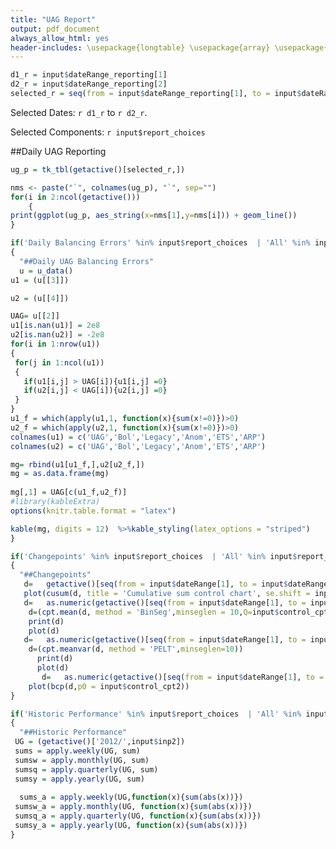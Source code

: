```yaml
---
title: "UAG Report"
output: pdf_document
always_allow_html: yes
header-includes: \usepackage{longtable} \usepackage{array} \usepackage{multirow} \usepackage{float} \usepackage{fancyhdr}\usepackage{colortbl} \usepackage{graphicx} \usepackage{eurosym} \usepackage{booktabs,xcolor} \pagestyle{fancy} \fancyhf{} \addtolength{\headheight}{1.0cm} \rhead{UAG Error Report - \today} \lhead{\includegraphics[width=6cm]{nglogo.jpg}} \rfoot{Page \thepage} \fancypagestyle{plain}{\pagestyle{fancy}} 
---
```


```r
d1_r = input$dateRange_reporting[1]
d2_r = input$dateRange_reporting[2]
selected_r = seq(from = input$dateRange_reporting[1], to = input$dateRange_reporting[2], by = 'day')
```

Selected Dates: `r d1_r` to `r d2_r`.

Selected Components: `r input$report_choices`

##Daily UAG Reporting

```r

ug_p = tk_tbl(getactive()[selected_r,])

nms <- paste("`", colnames(ug_p), "`", sep="")
for(i in 2:ncol(getactive()))
    {
print(ggplot(ug_p, aes_string(x=nms[1],y=nms[i])) + geom_line())
}


```

```r
if('Daily Balancing Errors' %in% input$report_choices  | 'All' %in% input$report_choices )
{
  "##Daily UAG Balancing Errors"
  u = u_data()
u1 = (u[[3]])

u2 = (u[[4]])

UAG= u[[2]]
u1[is.nan(u1)] = 2e8
u2[is.nan(u2)] = -2e8
for(i in 1:nrow(u1))
{
 for(j in 1:ncol(u1))
 {
   if(u1[i,j] > UAG[i]){u1[i,j] =0}
   if(u2[i,j] < UAG[i]){u2[i,j] =0}
 }
}
u1_f = which(apply(u1,1, function(x){sum(x!=0)})>0)
u2_f = which(apply(u2,1, function(x){sum(x!=0)})>0)
colnames(u1) = c('UAG','Bol','Legacy','Anom','ETS','ARP')
colnames(u2) = c('UAG','Bol','Legacy','Anom','ETS','ARP')

mg= rbind(u1[u1_f,],u2[u2_f,])
mg = as.data.frame(mg)
 
mg[,1] = UAG[c(u1_f,u2_f)]
#library(kableExtra)
options(knitr.table.format = "latex")

kable(mg, digits = 12)  %>%kable_styling(latex_options = "striped")
}

```

```r
if('Changepoints' %in% input$report_choices  | 'All' %in% input$report_choices )
{
  "##Changepoints"
   d=   getactive()[seq(from = input$dateRange[1], to = input$dateRange[2], by = 'day'),input$inp2]
   plot(cusum(d, title = 'Cumulative sum control chart', se.shift = input$control_cpt))
   d=   as.numeric(getactive()[seq(from = input$dateRange[1], to = input$dateRange[2], by = 'day'),input$inp2])
    d=(cpt.mean(d, method = 'BinSeg',minseglen = 10,Q=input$control_cpt3))
    print(d)
    plot(d)
   d=   as.numeric(getactive()[seq(from = input$dateRange[1], to = input$dateRange[2], by = 'day'),input$inp2])
    d=(cpt.meanvar(d, method = 'PELT',minseglen=10))
      print(d)
      plot(d)
       d=   as.numeric(getactive()[seq(from = input$dateRange[1], to = input$dateRange[2], by = 'day'),input$inp2])
    plot(bcp(d,p0 = input$control_cpt2))
}

```

```r
if('Historic Performance' %in% input$report_choices  | 'All' %in% input$report_choices )
{
  "##Historic Performance"
 UG = (getactive()['2012/',input$inp2])
 sums = apply.weekly(UG, sum)
 sumsw = apply.monthly(UG, sum)
 sumsq = apply.quarterly(UG, sum)
 sumsy = apply.yearly(UG, sum)
 
  sums_a = apply.weekly(UG,function(x){sum(abs(x))})
 sumsw_a = apply.monthly(UG, function(x){sum(abs(x))})
 sumsq_a = apply.quarterly(UG, function(x){sum(abs(x))})
 sumsy_a = apply.yearly(UG, function(x){sum(abs(x))})
}

```



